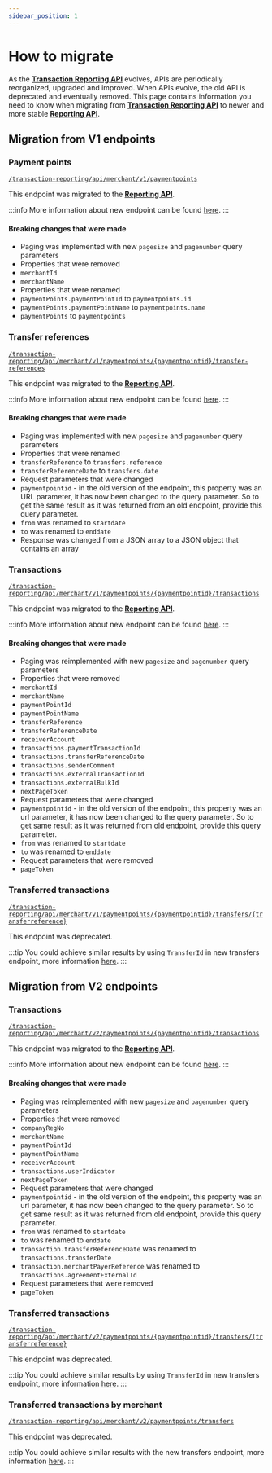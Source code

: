 ```yaml
---
sidebar_position: 1
---
```


# How to migrate

As the [**Transaction Reporting API**](https://mobilepaydev.github.io/MobilePay-TransactionReporting-API/index#overview) evolves, APIs are periodically reorganized, upgraded and improved. When APIs evolve, the old API is deprecated and eventually removed.
This page contains information you need to know when migrating from [**Transaction Reporting API**](https://mobilepaydev.github.io/MobilePay-TransactionReporting-API/index#overview) to newer and more stable [**Reporting API**](/docs/reporting/overview).


## Migration from V1 endpoints

### Payment points

[`/transaction-reporting/api/merchant/v1/paymentpoints`](https://mobilepaydev.github.io/MobilePay-TransactionReporting-API/index#payment_points_endpoint)

This endpoint was migrated to the [**Reporting API**](/docs/reporting/overview).

:::info
More information about new endpoint can be found [here](/docs/reporting/payment-points).
:::

#### Breaking changes that were made

- Paging was implemented with new `pagesize` and `pagenumber` query parameters
- Properties that were removed
- `merchantId`
- `merchantName`
- Properties that were renamed
- `paymentPoints.paymentPointId` to `paymentpoints.id`
- `paymentPoints.paymentPointName` to `paymentpoints.name`
- `paymentPoints` to `paymentpoints`

### Transfer references

[`/transaction-reporting/api/merchant/v1/paymentpoints/{paymentpointid}/transfer-references`](https://mobilepaydev.github.io/MobilePay-TransactionReporting-API/index#transfer_references_endpoint)

This endpoint was migrated to the [**Reporting API**](/docs/reporting/overview).

:::info
More information about new endpoint can be found [here](/docs/reporting/transfers#retrieve-a-list-of-transfers).
:::

#### Breaking changes that were made

- Paging was implemented with new `pagesize` and `pagenumber` query parameters
- Properties that were renamed
- `transferReference` to `transfers.reference`
- `transferReferenceDate` to `transfers.date`
- Request parameters that were changed
- `paymentpointid` - in the old version of the endpoint, this property was an URL parameter, it has now been changed to the query parameter. So to get the same result as it was returned from an old endpoint, provide this query parameter.
- `from` was renamed to `startdate`
- `to` was renamed to `enddate`
- Response was changed from a JSON array to a JSON object that contains an array

### Transactions

[`/transaction-reporting/api/merchant/v1/paymentpoints/{paymentpointid}/transactions`](https://mobilepaydev.github.io/MobilePay-TransactionReporting-API/index#transactions_v1_endpoint)

This endpoint was migrated to the [**Reporting API**](/docs/reporting/overview).

:::info
More information about new endpoint can be found [here](/docs/reporting/transactions#retrieve-a-list-of-transactions).
:::

#### Breaking changes that were made

- Paging was reimplemented with new `pagesize` and `pagenumber` query parameters
- Properties that were removed
- `merchantId`
- `merchantName`
- `paymentPointId`
- `paymentPointName`
- `transferReference`
- `transferReferenceDate`
- `receiverAccount`
- `transactions.paymentTransactionId`
- `transactions.transferReferenceDate`
- `transactions.senderComment`
- `transactions.externalTransactionId`
- `transactions.externalBulkId`
- `nextPageToken`
- Request parameters that were changed
- `paymentpointid` - in the old version of the endpoint, this property was an url parameter, it has now been changed to the query parameter. So to get same result as it was returned from old endpoint, provide this query parameter.
- `from` was renamed to `startdate`
- `to` was renamed to `enddate`
- Request parameters that were removed
- `pageToken`

### Transferred transactions

[`/transaction-reporting/api/merchant/v1/paymentpoints/{paymentpointid}/transfers/{transferreference}`](https://mobilepaydev.github.io/MobilePay-TransactionReporting-API/index#transferred_transactions_v1_endpoint)

This endpoint was deprecated.

:::tip
You could achieve similar results by using `TransferId` in new transfers endpoint, more information [here](/docs/reporting/transactions).
:::

## Migration from V2 endpoints

### Transactions

[`/transaction-reporting/api/merchant/v2/paymentpoints/{paymentpointid}/transactions`](https://mobilepaydev.github.io/MobilePay-TransactionReporting-API/index#transactions_v2_endpoint)

This endpoint was migrated to the [**Reporting API**](/docs/reporting/overview).

:::info
More information about new endpoint can be found [here](/docs/reporting/transactions#retrieve-a-list-of-transactions).
:::

#### Breaking changes that were made

- Paging was reimplemented with new `pagesize` and `pagenumber` query parameters
- Properties that were removed
- `companyRegNo`
- `merchantName`
- `paymentPointId`
- `paymentPointName`
- `receiverAccount`
- `transactions.userIndicator`
- `nextPageToken`
- Request parameters that were changed
- `paymentpointid` - in the old version of the endpoint, this property was an url parameter, it has now been changed to the query parameter. So to get same result as it was returned from old endpoint, provide this query parameter.
- `from` was renamed to `startdate`
- `to` was renamed to `enddate`
- `transaction.transferReferenceDate` was renamed to `transactions.transferDate`
- `transaction.merchantPayerReference` was renamed to `transactions.agreementExternalId`
- Request parameters that were removed
- `pageToken`

### Transferred transactions

[`/transaction-reporting/api/merchant/v2/paymentpoints/{paymentpointid}/transfers/{transferreference}`](https://mobilepaydev.github.io/MobilePay-TransactionReporting-API/index#transferred_transactions_v2_endpoint)

This endpoint was deprecated.

:::tip
You could achieve similar results by using `TransferId` in new transfers endpoint, more information [here](/docs/reporting/transactions).
:::

### Transferred transactions by merchant

[`/transaction-reporting/api/merchant/v2/paymentpoints/transfers`](https://mobilepaydev.github.io/MobilePay-TransactionReporting-API/index#transferred_transactions_by_merchant_endpoint)

This endpoint was deprecated.

:::tip
You could achieve similar results with the new transfers endpoint, more information [here](/docs/reporting/transactions).
:::